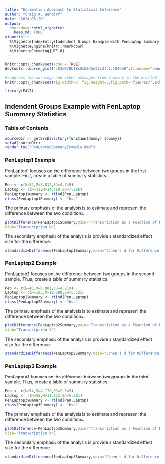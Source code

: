 ```yaml
---
title: "Estimation Approach to Statistical Inference"
author: "Craig A. Wendorf"
date: "2020-06-20"
output: 
  rmarkdown::html_vignette:
    keep_md: TRUE
vignette: >
  %\VignetteIndexEntry{Indendent Groups Example with PenLaptop Summary Statistics}
  %\VignetteEngine{knitr::rmarkdown}
  %\VignetteEncoding{UTF-8}
---
```


```r
knitr::opts_chunk$set(echo = TRUE)
devtools::source_gist("c83e078bf8c81b035e32c3fc0cf04ee8",filename="render_toc.R")
```

```r
#suppress the warnings and other messages from showing in the knitted file.
knitr::opts_chunk$set(fig.width=7, fig.height=5,fig.path='figures/',echo=TRUE,warning=FALSE,message=FALSE)
```

```r
library(EASI)
```

## Indendent Groups Example with PenLaptop Summary Statistics

### Table of Contents

```r
sourceDir <- getSrcDirectory(function(dummy) {dummy})
setwd(sourceDir)
render_toc("PenLaptopSummaryExample.Rmd")
```

### PenLaptop1 Example

PenLaptop1 focuses on the difference between two groups in the first sample. First, create a table of summary statistics.

```r
Pen <- c(N=34,M=8.812,SD=4.749)
Laptop <- c(N=31,M=14.519,SD=7.286)
PenLaptop1Summary <- rbind(Pen,Laptop)
class(PenLaptop1Summary) <- "bss"
```

The primary emphasis of the analysis is to estimate and represent the difference between the two conditions.

```r
plotDifference(PenLaptop1Summary,main="Transcription as a Function of Note Taking",
ylab="Transcription %")
```

The secondary emphasis of the analysis is provide a standardized effect size for the difference.

```r
standardizeDifference(PenLaptop1Summary,main="Cohen's d for Difference in Pen vs Laptop Transcription")
```

### PenLaptop2 Example

PenLaptop2 focuses on the difference between two groups in the second sample. Thus, create a table of summary statistics.

```r
Pen <- c(N=48,M=6.881,SD=4.219)
Laptop <- c(N=103,M=12.088,SD=5.525)
PenLaptop2Summary <- rbind(Pen,Laptop)
class(PenLaptop2Summary) <- "bss"
```

The primary emphasis of the analysis is to estimate and represent the difference between the two conditions.

```r
plotDifference(PenLaptop2Summary,main="Transcription as a Function of Note Taking",
ylab="Transcription %")
```

The secondary emphasis of the analysis is provide a standardized effect size for the difference.

```r
standardizeDifference(PenLaptop2Summary,main="Cohen's d for Difference in Pen vs Laptop Transcription")
```

### PenLaptop3 Example

PenLaptop3 focuses on the difference between two groups in the third sample. Thus, create a table of summary statistics.

```r
Pen <- c(N=54,M=4.178,SD=2.549)
Laptop <- c(N=55,M=11.622,SD=5.681)
PenLaptop3Summary <- rbind(Pen,Laptop)
class(PenLaptop3Summary) <- "bss"
```

The primary emphasis of the analysis is to estimate and represent the difference between the two conditions.

```r
plotDifference(PenLaptop3Summary,main="Transcription as a Function of Note Taking",
ylab="Transcription %")
```

The secondary emphasis of the analysis is provide a standardized effect size for the difference.

```r
standardizeDifference(PenLaptop3Summary,main="Cohen's d for Difference in Pen vs Laptop Transcription")
```
